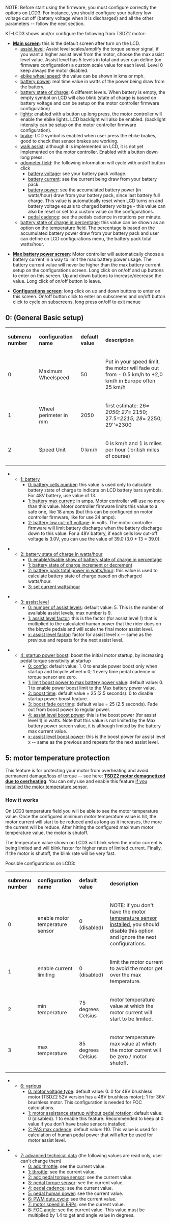NOTE: Before start using the firmware, you must configure correctly the options on LCD3. For instance, you should configure your battery low voltage cut off (battery voltage when it is discharged) and all the other parameters -- follow the next section.

KT-LCD3 shows and/or configure the following from TSDZ2 motor:

* '''<u>Main screen</u>''': this is the default screen after turn on the LCD.
** <u>assist level</u>: Assist level scales/amplify the torque sensor signal, if you want a higher assist level from the motor, choose the max assist level value. Assist level has 5 levels in total and user can define (on firmware configuration) a custom scale value for each level. Level 0 keep always the motor disabled.
** <u>ebike wheel speed</u>: the value can be shown in kms or mph.
** <u>battery power</u>: real time value in watts of the power being draw from the battery.
** <u>battery state of charge</u>: 6 different levels. When battery is empty, the empty symbol on LCD will also blink (state of charge is based on battery voltage and can be setup on the motor controller firmware configuration)
** <u>lights</u>: enabled with a button up long press, the motor controller will enable the ebike lights. LCD backlight will also be enabled. (backlight intensity can be setup on the motor controller firmware configuration).
** <u>brake</u>: LCD symbol is enabled when user press the ebike brakes, good to check that sensor brakes are working.
** <u>walk assist</u>: although it is implemented on LCD, it is not yet implemented on the motor controller. Enabled with a button down long press.
** <u>odometer field</u>: the following information will cycle with on/off button click
*** <u>battery voltage</u>: see your battery pack voltage.
*** <u>battery current</u>: see the current being draw from your battery pack.
*** <u>battery power</u>: see the accumulated battery power (in watts/hour) draw from your battery pack, since last battery full charge. This value is automatically reset when LCD turns on and battery voltage equals to charged battery voltage - this value can also be reset or set to a custom value on the configurations.
*** <u>pedal cadence</u>: see the pedals cadence in rotations per minute.
** <u>battery state of charge in percentage</u>: this value can be shown as an option on the temperature field. The percentage is based on the accumulated battery power draw from your battery pack and user can define on LCD configurations menu, the battery pack total watts/hour.

* '''<u>Max battery power screen</u>''': Motor controller will automatically choose a battery current in a way to limit the max battery power usage. The battery current value will never be higher than the max battery current setup on the configurations screen. Long click on on/off and up buttons to enter on this screen. Up and down buttons to increase/decrease the value. Long click of on/off button lo leave.

* '''<u>Configurations screen</u>''': long click on up and down buttons to enter on this screen. On/off button click to enter on subscreens and on/off button click to cycle on subscreens, long press  on/off to exit menue 


== 0: (General Basic setup)==
{|
| '''submenu number''' || '''configuration name''' || '''default value''' || '''description'''
|-
| 0 || Maximum Wheelspeed || 50 ||  Put in your speed limit, the motor will fade out from - 0.5 km/h to +2,0 km/h in Europe often 25 km/h
|-
| 1 ||Wheel perimeter in mm  || 2050 || first estimate:  26''= 2050;  27''= 2150;  27.5''=2215;  28''= 2250;  29''=2300 
|-
| 2 || Speed Unit|| 0 km/h || 0 is km/h and  1 is miles per hour ( british miles of course)
|}





** <u>1: battery</u>
*** <u>0: battery cells number</u>: this value is used only to calculate battery state of charge to indicate on LCD battery bars symbols. For 48V battery, use value of 13.
*** <u>1: battery max current</u>: in amps. Motor controller will use no more than this value. Motor controller firmware limits this value to a safe one, like 18 amps (but this can be configured on motor controller firmware, like for use 24 amps).
*** <u>2: battery low cut-off voltage</u>: in volts. The motor controller firmware will limit battery discharge when the battery discharge down to this value. For a 48V battery, if each cells low cut-off voltage is 3.0V, you can use the value of 39.0 (3.0 * 13 = 39.0).

** <u>2: battery state of charge in watts/hour</u>
*** <u>0: enable/disable show of battery state of charge in percentage</u>
*** <u>1: battery state of charge increment or decrement</u>
*** <u>2: battery pack total power in watts/hour</u>: this value is used to calculate battery state of charge based on discharged watts/hour.
*** <u>3: set current watts/hour</u>

** <u>3: assist level</u>
*** <u>0: number of assist levels</u>: default value: 5. This is the number of available assist levels, max number is 9.
*** <u>1: assist level factor</u>: this is the factor (for assist level 1) that is multiplied to the calculated human power that the rider does on the bicycle pedals and will scale the final motor assist level.
*** <u>x: assist level factor</u>: factor for assist level x -- same as the previous and repeats for the next assist level.

** <u>4: startup power boost</u>: boost the initial motor startup, by increasing pedal torque sensitivity at startup
*** <u>0: config</u>: default value: 1. 0 to enable power boost only when startup and bicycle wheel = 0; 1 every time pedal cadence or torque sensor are zero.
*** <u>1: limit boost power to max battery power value</u>: default value: 0. 1 to enable power boost limit to the Max battery power value.
*** <u>2: boost time</u>: default value = 25 (2.5 seconds). 0 to disable startup power boost feature.
*** <u>3: boost fade out time</u>: default value = 25 (2.5 seconds). Fade out from boost power to regular power.
*** <u>4: assist level boost power</u>: this is the boost power (for assist level 1) in watts. Note that this value is not limited by the Max battery power screen value, it is although limited by the battery max current value.
*** <u>x: assist level boost power</u>: this is the boost power for assist level x -- same as the previous and repeats for the next assist level.

== 5: motor temperature protection ==

This feature is for protecting your motor from overheating and avoid permanent damage/loss of torque -- see here: '''[[TSDZ2 motor demagnetized due to overheating]]'''. You can only use and enable this feature [[How to install motor temperature sensor|if you installed the motor temperature sensor]].

=== How it works ===

On LCD3 temperature field you will be able to see the motor temperature value. Once the configured minimum motor temperature value is hit, the motor current will start to be reduced and as long as it increases, the more the 
current will be reduce. After hitting the configured maximum motor temperature value, the motor is shutoff.

The temperature value shown on LCD3 will blink when the motor current is being limited and will blink faster for higher rates of limited current. Finally, if the motor is shutoff, the blink rate will be very fast.


Possible configurations on LCD3:



{|
| '''submenu number''' || '''configuration name''' || '''default value''' || '''description'''
|-
| 0 || enable motor temperature sensor || 0 (disabled) || NOTE: if you don't have the [[How to install motor temperature sensor|motor temperature sensor installed]], you should disable this option and ignore the next configurations.
|-
| 1 || enable current limiting || 0 (disabled) || limit the motor current to avoid the motor get over the max temperature.
|-
| 2 || min temperature || 75 degrees Celsius || motor temperature value at which the motor current will start to be limited.
|-
| 3 || max temperature || 85 degrees Celsius || motor temperature max value at which the motor current will be zero / motor shutoff.
|}


** <u>6: various</u>
*** <u>0: motor voltage type</u>: default value: 0. 0 for 48V brushless motor (TSDZ2 52V version has a 48V brushless motor); 1 for 36V brushless motor. This configuration is needed for FOC calculations.
*** <u>1: motor assistance startup without pedal rotation</u>: default value: 0 (disabled). 1 to enable this feature. Recommended to keep at 0 value if you don't have brake sensors installed.
*** <u>2: PAS max cadence</u>: default value: 110. This value is used for calculation of human pedal power that will after be used for motor assist level.

** <u>7: advanced technical data</u> (the following values are read only, user can't change them)
*** <u>0: adc throttle</u>: see the current value.
*** <u>1: throttle</u>: see the current value.
*** <u>2: adc pedal torque sensor</u>: see the current value.
*** <u>3: pedal torque sensor</u>: see the current value.
*** <u>4: pedal cadence</u>: see the current value.
*** <u>5: pedal human power</u>: see the current value.
*** <u>6: PWM duty_cycle</u>: see the current value.
*** <u>7: motor speed in ERPs</u>: see the current value.
*** <u>8: FOC angle</u>: see the current value. This value must be multiplied by 1.4 to get and angle value in degrees.